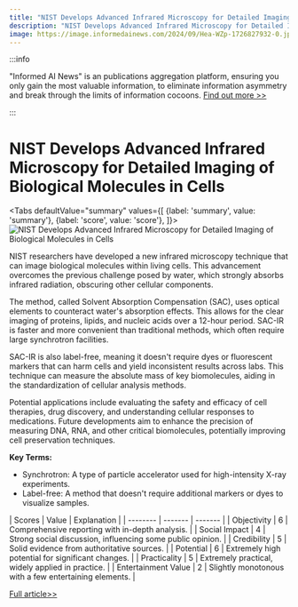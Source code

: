 ```yaml
---
title: "NIST Develops Advanced Infrared Microscopy for Detailed Imaging of Biological Molecules in Cells"
description: "NIST Develops Advanced Infrared Microscopy for Detailed Imaging of Biological Molecules in Cells"
image: https://image.informedainews.com/2024/09/Hea-WZp-1726827932-0.jpg
---
```



:::info

"Informed AI News" is an publications aggregation platform, ensuring you only gain the most valuable information, to eliminate information asymmetry and break through the limits of information cocoons.  [Find out more >>](/)

:::

# NIST Develops Advanced Infrared Microscopy for Detailed Imaging of Biological Molecules in Cells


<Tabs
	defaultValue="summary"
	values={[
	{label: 'summary', value: 'summary'},
	{label: 'score', value: 'score'},
]}>
<TabItem value="summary">
<img
  src="https://image.informedainews.com/2024/09/Hea-WZp-1726827932-0.jpg"
  alt="NIST Develops Advanced Infrared Microscopy for Detailed Imaging of Biological Molecules in Cells"
/>



NIST researchers have developed a new infrared microscopy technique that can image biological molecules within living cells. This advancement overcomes the previous challenge posed by water, which strongly absorbs infrared radiation, obscuring other cellular components.

The method, called Solvent Absorption Compensation (SAC), uses optical elements to counteract water's absorption effects. This allows for the clear imaging of proteins, lipids, and nucleic acids over a 12-hour period. SAC-IR is faster and more convenient than traditional methods, which often require large synchrotron facilities.

SAC-IR is also label-free, meaning it doesn't require dyes or fluorescent markers that can harm cells and yield inconsistent results across labs. This technique can measure the absolute mass of key biomolecules, aiding in the standardization of cellular analysis methods.

Potential applications include evaluating the safety and efficacy of cell therapies, drug discovery, and understanding cellular responses to medications. Future developments aim to enhance the precision of measuring DNA, RNA, and other critical biomolecules, potentially improving cell preservation techniques.

**Key Terms:**
- Synchrotron: A type of particle accelerator used for high-intensity X-ray experiments.
- Label-free: A method that doesn't require additional markers or dyes to visualize samples.
</TabItem>
<TabItem value="score">
	| Scores     | Value   | Explanation |
	| -------- | ------- | ------- |
	| Objectivity  | 6    | Comprehensive reporting with in-depth analysis.    |
	| Social Impact | 4     | Strong social discussion, influencing some public opinion.    |
	| Credibility    | 5    | Solid evidence from authoritative sources.    |
	| Potential    | 6    | Extremely high potential for significant changes.    |
	| Practicality    | 5    | Extremely practical, widely applied in practice.    |
	| Entertainment Value    | 2    | Slightly monotonous with a few entertaining elements.    |
</TabItem>
</Tabs>

[Full article>>](https://www.cnbeta.com.tw/articles/science/1446416.htm)
